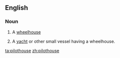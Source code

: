 ==English==

===Noun===
{{en-noun}}

#{{nautical}} A [[wheelhouse]]
# A [[yacht]] or other small vessel having a wheelhouse.

[[ta:pilothouse]]
[[zh:pilothouse]]